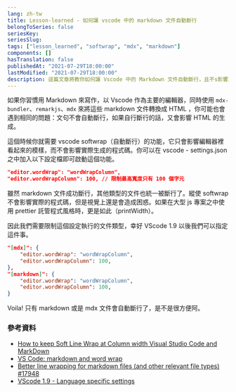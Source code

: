```yaml
---
lang: zh-tw
title: Lesson-learned - 如何讓 vscode 中的 markdown 文件自動斷行
belongToSeries: false
seriesKey: 
seriesSlug: 
tags: ["lesson_learned", "softwrap", "mdx", "markdown"]
components: []
hasTranslation: false
publishedAt: "2021-07-29T18:00:00"
lastModified: "2021-07-29T18:00:00"
description: 這篇文章將教你如何讓 Vscode 中的 Markdown 文件自動斷行，且不s影響其他文件。
---
```



如果你習慣用 Markdown 來寫作，以 Vscode 作為主要的編輯器，同時使用 `mdx-bundler`、`remarkjs`、`mdx` 來將這些 markdown 文件轉換成 HTML ，你可能也會遇到相同的問題：文句不會自動斷行，如果自行斷行的話，又會影響 HTML 的生成。

這個時候你就需要 vscode softwrap（自動斷行）的功能，它只會影響編輯器裡看起來的模樣，而不會影響實際生成的程式碼。你可以在 vscode - settings.json之中加入以下設定檔即可啟動這個功能。

```json
"editor.wordWrap": "wordWrapColumn",
"editor.wordWrapColumn": 100, // 限制最高寬度只有 100 個字元
```

雖然 markdown 文件成功斷行，其他類型的文件也統一被斷行了。縱使 softwrap 不會影響實際的程式碼，但是視覺上還是會造成困惑。如果在大型 js 專案之中使用 prettier 託管程式風格時，更是如此（printWidth）。

因此我們需要限制這個設定執行的文件類型，幸好 VScode 1.9 以後我們可以指定這件事。

```json
"[mdx]": {
	"editor.wordWrap": "wordWrapColumn",
	"editor.wordWrapColumn": 100,
},
"[markdown]": {
	"editor.wordWrap": "wordWrapColumn",
	"editor.wordWrapColumn": 100,
}
```

Voila! 只有 markdown 或是 mdx 文件會自動斷行了，是不是很方便阿。


### 參考資料

- [How to keep Soft Line Wrap at Column width Visual Studio Code and MarkDown](https://jonathanmh.com/keep-soft-line-wrap-column-width-visual-studio-code-markdown/)
- [VS Code: markdown and word wrap](https://jmarcher.io/vs-code-markdown-and-word-wrap/)
- [Better line wrapping for markdown files (and other relevant file types) #17948](https://github.com/microsoft/vscode/issues/17948)
- [VScode 1.9 - Language specific settings](https://code.visualstudio.com/updates/v1_9#_language-specific-settings)